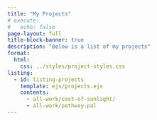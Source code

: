 ```yaml
---
title: "My Projects"
# execute:
#   echo: false
page-layout: full
title-block-banner: true
description: "Below is a list of my projects"
format:
  html:
    css: ../styles/project-styles.css
listing:
  - id: listing-projects
    template: ejs/projects.ejs
    contents: 
      - all-work/cost-of-sunlight/
      - all-work/pathway-pal
---
```


<br>

::: {#listing-projects}
:::
